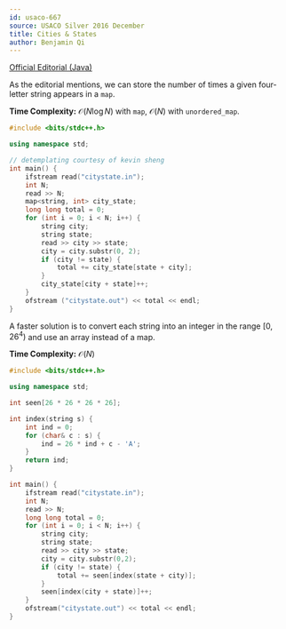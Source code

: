 ---
id: usaco-667
source: USACO Silver 2016 December
title: Cities & States
author: Benjamin Qi
---

[Official Editorial (Java)](http://www.usaco.org/current/data/sol_citystate_silver_dec16.html)

<LanguageSection>

<JavaSection></JavaSection>

<CPPSection>

As the editorial mentions, we can store the number of times a given four-letter
string appears in a `map`.

**Time Complexity:** $\mathcal{O}(N\log N)$ with `map`, $\mathcal{O}(N)$ with
`unordered_map`.

```cpp
#include <bits/stdc++.h>

using namespace std;

// detemplating courtesy of kevin sheng
int main() {
	ifstream read("citystate.in");
	int N;
	read >> N;
	map<string, int> city_state;
	long long total = 0;
	for (int i = 0; i < N; i++) {
		string city;
		string state;
		read >> city >> state;
		city = city.substr(0, 2);
		if (city != state) {
			total += city_state[state + city];
		}
		city_state[city + state]++;
	}
	ofstream ("citystate.out") << total << endl;
}
```

A faster solution is to convert each string into an integer in the range
$[0,26^4)$ and use an array instead of a map.

**Time Complexity:** $\mathcal{O}(N)$

```cpp
#include <bits/stdc++.h>

using namespace std;

int seen[26 * 26 * 26 * 26];

int index(string s) {
	int ind = 0;
	for (char& c : s) {
		ind = 26 * ind + c - 'A';
	}
	return ind;
}

int main() {
	ifstream read("citystate.in");
	int N;
	read >> N;
	long long total = 0;
	for (int i = 0; i < N; i++) {
		string city;
		string state;
		read >> city >> state;
		city = city.substr(0,2);
		if (city != state) {
			total += seen[index(state + city)];
		}
		seen[index(city + state)]++;
	}
	ofstream("citystate.out") << total << endl;
}
```

</CPPSection>

</LanguageSection>
